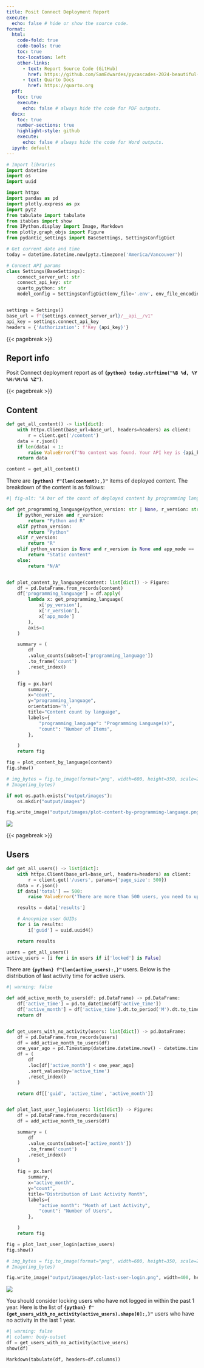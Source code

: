 ```yaml
---
title: Posit Connect Deployment Report
execute:
  echo: false # hide or show the source code.
format:
  html:
    code-fold: true
    code-tools: true
    toc: true
    toc-location: left
    other-links:
      - text: Report Source Code (GitHub)
        href: https://github.com/SamEdwardes/pycascades-2024-beautiful-reporting-with-quarto
      - text: Quarto Docs
        href: https://quarto.org
  pdf:
    toc: true
    execute:
      echo: false # always hide the code for PDF outputs.
  docx:
    toc: true
    number-sections: true
    highlight-style: github
    execute:
      echo: false # always hide the code for Word outputs.
  ipynb: default
---
```


```python
# Import libraries
import datetime
import os
import uuid

import httpx
import pandas as pd
import plotly.express as px
import pytz
from tabulate import tabulate
from itables import show
from IPython.display import Image, Markdown
from plotly.graph_objs import Figure
from pydantic_settings import BaseSettings, SettingsConfigDict
```

```python
# Get current date and time
today = datetime.datetime.now(pytz.timezone('America/Vancouver'))

# Connect API params
class Settings(BaseSettings):
    connect_server_url: str
    connect_api_key: str
    quarto_python: str
    model_config = SettingsConfigDict(env_file='.env', env_file_encoding='utf-8')


settings = Settings()
base_url = f"{settings.connect_server_url}/__api__/v1"
api_key = settings.connect_api_key
headers = {'Authorization': f'Key {api_key}'}
```

{{< pagebreak >}}

## Report info

Posit Connect deployment report as of **`{python} today.strftime("%B %d, %Y %H:%M:%S %Z")`**.

{{< pagebreak >}}

## Content

```python
def get_all_content() -> list[dict]:
    with httpx.Client(base_url=base_url, headers=headers) as client:
        r = client.get('/content')
    data = r.json()
    if len(data) < 1:
        raise ValueError(f"No content was found. Your API key is {api_key}. Your data is {data}")
    return data

content = get_all_content()
```

There are **`{python} f"{len(content):,}"`** items of deployed content. The breakdown of the content is as follows:

::: {.content-visible when-format="html"}

```python
#| fig-alt: "A bar of the count of deployed content by programming language"

def get_programming_language(python_version: str | None, r_version: str | None, app_mode: str) -> str:
    if python_version and r_version:
        return "Python and R"
    elif python_version:
        return "Python"
    elif r_version:
        return "R"
    elif python_version is None and r_version is None and app_mode == 'static' or app_mode == 'rmd-static':
        return "Static content"
    else:
        return "N/A"


def plot_content_by_language(content: list[dict]) -> Figure:
    df = pd.DataFrame.from_records(content)
    df['programming_language'] = df.apply(
        lambda x: get_programming_language(
            x['py_version'],
            x['r_version'],
            x['app_mode']
        ),
        axis=1
    )

    summary = (
        df
        .value_counts(subset=['programming_language'])
        .to_frame('count')
        .reset_index()
    )

    fig = px.bar(
        summary,
        x="count",
        y="programming_language",
        orientation='h',
        title="Content count by language",
        labels={
            "programming_language": "Programming Language(s)",
            "count": "Number of Items",
        },

    )
    return fig

fig = plot_content_by_language(content)
fig.show()
```

:::

::: {.content-visible unless-format="html"}

```python
# img_bytes = fig.to_image(format="png", width=600, height=350, scale=2)
# Image(img_bytes)

if not os.path.exists("output/images"):
    os.mkdir("output/images")

fig.write_image("output/images/plot-content-by-programming-language.png", width=400, height=250, scale=1)
```


![](output/images/plot-content-by-programming-language.png)

:::

{{< pagebreak >}}

## Users

```python
def get_all_users() -> list[dict]:
    with httpx.Client(base_url=base_url, headers=headers) as client:
        r = client.get('/users', params={'page_size': 500})
    data = r.json()
    if data['total'] == 500:
        raise ValueError('There are more than 500 users, you need to update this function to perform pagination.')

    results = data['results']

    # Anonymize user GUIDs
    for i in results:
        i['guid'] = uuid.uuid4()

    return results

users = get_all_users()
active_users = [i for i in users if i['locked'] is False]
```


There are **`{python} f"{len(active_users):,}"`** users. Below is the distribution of last activity time for active users.

::: {.content-visible when-format="html"}

```python
#| warning: false

def add_active_month_to_users(df: pd.DataFrame) -> pd.DataFrame:
    df['active_time'] = pd.to_datetime(df['active_time'])
    df['active_month'] = df['active_time'].dt.to_period('M').dt.to_timestamp()
    return df


def get_users_with_no_activity(users: list[dict]) -> pd.DataFrame:
    df = pd.DataFrame.from_records(users)
    df = add_active_month_to_users(df)
    one_year_ago = pd.Timestamp(datetime.datetime.now() - datetime.timedelta(days=365))
    df = (
        df
        .loc[df['active_month'] < one_year_ago]
        .sort_values(by='active_time')
        .reset_index()
    )

    return df[['guid', 'active_time', 'active_month']]


def plot_last_user_login(users: list[dict]) -> Figure:
    df = pd.DataFrame.from_records(users)
    df = add_active_month_to_users(df)

    summary = (
        df
        .value_counts(subset=['active_month'])
        .to_frame('count')
        .reset_index()
    )

    fig = px.bar(
        summary,
        x="active_month",
        y="count",
        title="Distribution of Last Activity Month",
        labels={
            "active_month": "Month of Last Activity",
            "count": "Number of Users",
        },

    )
    return fig

fig = plot_last_user_login(active_users)
fig.show()
```

:::

::: {.content-visible unless-format="html"}

```python
# img_bytes = fig.to_image(format="png", width=600, height=350, scale=2)
# Image(img_bytes)

fig.write_image("output/images/plot-last-user-login.png", width=400, height=250, scale=1)
```


![](output/images/plot-last-user-login.png)

:::

You should consider locking users who have not logged in within the past 1 year. Here is the list of **`{python} f"{get_users_with_no_activity(active_users).shape[0]:,}"`** users who have no activity in the last 1 year.

::: {.content-visible when-format="html"}

```python
#| warning: false
#| column: body-outset
df = get_users_with_no_activity(active_users)
show(df)
```

:::

::: {.content-visible unless-format="html"}

```python
Markdown(tabulate(df, headers=df.columns))
```

:::